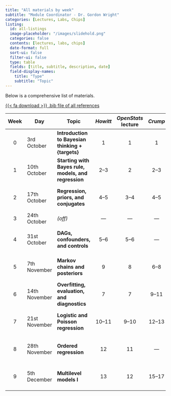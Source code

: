 ```yaml
---
title: "All materials by week"
subtitle: "Module Coordinator - Dr. Gordon Wright"
categories: [Lectures, Labs, Chips]
listing:
  id: all-listings
  image-placeholder: "/images/slidehold.png"
  categories: false
  contents: [lectures, labs, chips]
  date-format: full
  sort-ui: false
  filter-ui: false
  type: table
  fields: [title, subtitle, description, date]
  field-display-names:
    title: "Type"
    subtitle: "Topic"
---
```


Below is a comprehensive list of materials.

<p><a href="references.bib" class="btn btn-success" role="button">{{< fa download >}}
.bib file of all references</a></p>

| Week | Day           | Topic                                                | *Howitt* | *OpenStats* lecture | *Crump* |                              Lecture                              |                       Lab                       |
|:-------:|---------|---------|:-------:|:-------:|:-------:|:-------:|:-------:|
|  0   | 3rd October   | **Introduction to Bayesian thinking + {targets}**    |    1     |          1          |    1    | [{{< fa person-chalkboard >}}](/lectures/Lecture00/Lecture00.qmd) |                     no lab                      |
|  1   | 10th October  | **Starting with Bayes rule, models, and regression** |   2--3   |          2          |  2--3   | [{{< fa person-chalkboard >}}](/lectures/Lecture01/Lecture01.qmd) |                  free for all                   |
|  2   | 17th October  | **Regression, priors, and conjugates**               |   4--5   |        3--4         |  4--5   | [{{< fa person-chalkboard >}}](/lectures/Lecture02/Lecture02.qmd) | [{{< fa laptop-code >}}](/labs/Lab02/Lab02.qmd) |
|  3   | 24th October  | *(off)*                                              |   ---    |         ---         |   ---   |                                ---                                |                                                 |
|  4   | 31st October  | **DAGs, confounders, and controls**                  |   5--6   |        5--6         |   ---   | [{{< fa person-chalkboard >}}](/lectures/Lecture03/Lecture03.qmd) | [{{< fa laptop-code >}}](/labs/Lab03/Lab03.qmd) |
|  5   | 7th November  | **Markov chains and posteriors**                     |    9     |          8          |  6--8   | [{{< fa person-chalkboard >}}](/lectures/Lecture04/Lecture04.qmd) | [{{< fa laptop-code >}}](/labs/Lab04/Lab04.qmd) |
|  6   | 14th November | **Overfitting, evaluation, and diagnostics**         |    7     |          7          |  9--11  | [{{< fa person-chalkboard >}}](/lectures/Lecture05/Lecture05.qmd) | [{{< fa laptop-code >}}](/labs/Lab05/Lab05.qmd) |
|  7   | 21st November | **Logistic and Poisson regression**                  |  10--11  |        9--10        | 12--13  | [{{< fa person-chalkboard >}}](/lectures/Lecture06/Lecture06.qmd) | [{{< fa laptop-code >}}](/labs/Lab06/Lab06.qmd) |
|  8   | 28th November | **Ordered regression**                               |    12    |         11          |   ---   | [{{< fa person-chalkboard >}}](/lectures/Lecture07/Lecture07.qmd) | [{{< fa laptop-code >}}](/labs/Lab07/Lab07.qmd) |
|  9   | 5th December  | **Multilevel models I**                              |    13    |         12          | 15--17  | [{{< fa person-chalkboard >}}](/lectures/Lecture08/Lecture08.qmd) | [{{< fa laptop-code >}}](/labs/Lab08/Lab08.qmd) |

<!-- |  9   | October 27   | **Multilevel models I**                              |      13      |          12          |    15--17     | [{{< fa person-chalkboard >}}](/lectures/Lecture08/Lecture08.qmd) | [{{< fa laptop-code >}}](/labs/Lab08/Lab08.qmd) | -->

<!-- |  9   | October 27   | **Multilevel models I**                              |      13      |          12          |    15--17     | [{{< fa person-chalkboard >}}](/lectures/Lecture08/Lecture08.qmd) | [{{< fa laptop-code >}}](/labs/Lab08/Lab08.qmd) | -->

<!-- |  9   | October 27   | **Multilevel models I**                              |      13      |          12          |    15--17     | [{{< fa person-chalkboard >}}](/lectures/Lecture08/Lecture08.qmd) | [{{< fa laptop-code >}}](/labs/Lab08/Lab08.qmd) | -->

<!-- |  9   | October 27   | **Multilevel models I**                              |      13      |          12          |    15--17     | [{{< fa person-chalkboard >}}](/lectures/Lecture08/Lecture08.qmd) | [{{< fa laptop-code >}}](/labs/Lab08/Lab08.qmd) | -->

<!-- |  9   | October 27   | **Multilevel models I**                              |      13      |          12          |    15--17     | [{{< fa person-chalkboard >}}](/lectures/Lecture08/Lecture08.qmd) | [{{< fa laptop-code >}}](/labs/Lab08/Lab08.qmd) | -->

<!-- |  9   | October 27   | **Multilevel models I**                              |      13      |          12          |    15--17     | [{{< fa person-chalkboard >}}](/lectures/Lecture08/Lecture08.qmd) | [{{< fa laptop-code >}}](/labs/Lab08/Lab08.qmd) | -->

<!-- |  9   | October 27   | **Multilevel models I**                              |      13      |          12          |    15--17     | [{{< fa person-chalkboard >}}](/lectures/Lecture08/Lecture08.qmd) | [{{< fa laptop-code >}}](/labs/Lab08/Lab08.qmd) | -->

<!-- |  9   | October 27   | **Multilevel models I**                              |      13      |          12          |    15--17     | [{{< fa person-chalkboard >}}](/lectures/Lecture08/Lecture08.qmd) | [{{< fa laptop-code >}}](/labs/Lab08/Lab08.qmd) | -->

<!-- |  9   | October 27   | **Multilevel models I**                              |      13      |          12          |    15--17     | [{{< fa person-chalkboard >}}](/lectures/Lecture08/Lecture08.qmd) | [{{< fa laptop-code >}}](/labs/Lab08/Lab08.qmd) | -->

<!-- |  9   | October 27   | **Multilevel models I**                              |      13      |          12          |    15--17     | [{{< fa person-chalkboard >}}](/lectures/Lecture08/Lecture08.qmd) | [{{< fa laptop-code >}}](/labs/Lab08/Lab08.qmd) | -->

<!-- |  9   | October 27   | **Multilevel models I**                              |      13      |          12          |    15--17     | [{{< fa person-chalkboard >}}](/lectures/Lecture08/Lecture08.qmd) | [{{< fa laptop-code >}}](/labs/Lab08/Lab08.qmd) | -->

<!-- |  9   | October 27   | **Multilevel models I**                              |      13      |          12          |    15--17     | [{{< fa person-chalkboard >}}](/lectures/Lecture08/Lecture08.qmd) | [{{< fa laptop-code >}}](/labs/Lab08/Lab08.qmd) | -->

<!-- |  9   | October 27   | **Multilevel models I**                              |      13      |          12          |    15--17     | [{{< fa person-chalkboard >}}](/lectures/Lecture08/Lecture08.qmd) | [{{< fa laptop-code >}}](/labs/Lab08/Lab08.qmd) | -->

::: {#lectures-listings}
:::

::: {#labs-listings}
:::

::: {#chips-listings}
:::
